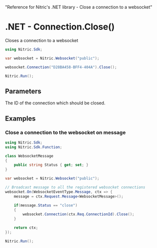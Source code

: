   "Reference for Nitric's .NET library - Close a connection to a websocket"

# .NET - Connection.Close()

Closes a connection to a websocket

```csharp
using Nitric.Sdk;

var websocket = Nitric.Websocket("public");

websocket.Connection("D28BA458-BFF4-404A").Close();

Nitric.Run();
```

## Parameters

<Properties>
  <Property name="connectionId" required type="string">
    The ID of the connection which should be closed.
  </Property>
</Properties>

## Examples

### Close a connection to the websocket on message

```csharp
using Nitric.Sdk;
using Nitric.Sdk.Function;

class WebsocketMessage
{
    public string Status { get; set; }
}

var websocket = Nitric.Websocket("public");

// Broadcast message to all the registered websocket connections
websocket.On(WebsocketEventType.Message, ctx => {
    message = ctx.Request.Message<WebsocketMessage>();

    if(message.Status == "close")
    {
        websocket.Connection(ctx.Req.ConnectionId).Close();
    }

    return ctx;
});

Nitric.Run();
```
